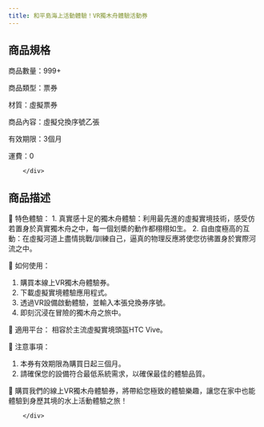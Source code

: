 ```yaml
---
title: 和平島海上活動體驗！VR獨木舟體驗活動券
---
```




<ProductDetails plan={2} item={0}/>

## 商品規格
<div className="w-96 h-auto dark:bg-base-100 shadow-xl lg:w-3/4 mt-8 bg-yellow-50 rounded-lg" >
        <div className="card-body">
商品數量：999+

商品類型：票券

材質：虛擬票券

商品內容：虛擬兌換序號乙張

有效期限：3個月

運費：0

        </div>
</div >

## 商品描述
<div className="w-96 h-auto dark:bg-base-100 shadow-xl lg:w-3/4 mt-8 bg-sky-100" >
        <div className="card-body">
	特色體驗：
1. 真實感十足的獨木舟體驗：利用最先進的虛擬實境技術，感受仿若置身於真實獨木舟之中，每一個划槳的動作都栩栩如生。
2. 自由度極高的互動：在虛擬河道上盡情挑戰/訓練自己，逼真的物理反應將使您彷彿置身於實際河流之中。

	如何使用：
1. 購買本線上VR獨木舟體驗券。
2. 下載虛擬實境體驗應用程式。
3. 透過VR設備啟動體驗，並輸入本張兌換券序號。
4. 即刻沉浸在冒險的獨木舟之旅中。

	適用平台：
相容於主流虛擬實境頭盔HTC Vive。

	注意事項：
1. 本券有效期限為購買日起三個月。
2. 請確保您的設備符合最低系統需求，以確保最佳的體驗品質。

	購買我們的線上VR獨木舟體驗券，將帶給您極致的體驗樂趣，讓您在家中也能體驗到身歷其境的水上活動體驗之旅！

        </div>
</div >